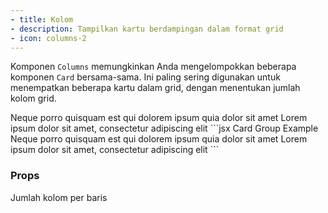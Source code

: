 ```yaml
---
- title: Kolom
- description: Tampilkan kartu berdampingan dalam format grid
- icon: columns-2
---
```


Komponen `Columns` memungkinkan Anda mengelompokkan beberapa komponen `Card` bersama-sama. Ini paling sering digunakan untuk menempatkan beberapa kartu dalam grid, dengan menentukan jumlah kolom grid.

<Columns cols={2}>
  <Card title="Kartu Pertama" icon="panel-left-close">
    Neque porro quisquam est qui dolorem ipsum quia dolor sit amet
  </Card>

  <Card title="Kartu Kedua" icon="panel-right-close">
    Lorem ipsum dolor sit amet, consectetur adipiscing elit
  </Card>
</Columns>

<RequestExample>
  ```jsx Card Group Example
  <Columns cols={2}>
    <Card title="First Card">
      Neque porro quisquam est qui dolorem ipsum quia dolor sit amet
    </Card>
    <Card title="Second Card">
      Lorem ipsum dolor sit amet, consectetur adipiscing elit
    </Card>
  </Columns>
  ```
</RequestExample>

### Props

<ResponseField name="cols" default={2}>
  Jumlah kolom per baris
</ResponseField>
